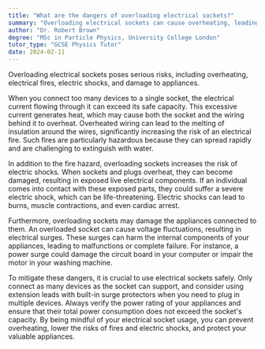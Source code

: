 ```yaml
---
title: "What are the dangers of overloading electrical sockets?"
summary: "Overloading electrical sockets can cause overheating, leading to electrical fires, electric shocks, and damage to appliances."
author: "Dr. Robert Brown"
degree: "MSc in Particle Physics, University College London"
tutor_type: "GCSE Physics Tutor"
date: 2024-02-11
---
```


Overloading electrical sockets poses serious risks, including overheating, electrical fires, electric shocks, and damage to appliances.

When you connect too many devices to a single socket, the electrical current flowing through it can exceed its safe capacity. This excessive current generates heat, which may cause both the socket and the wiring behind it to overheat. Overheated wiring can lead to the melting of insulation around the wires, significantly increasing the risk of an electrical fire. Such fires are particularly hazardous because they can spread rapidly and are challenging to extinguish with water.

In addition to the fire hazard, overloading sockets increases the risk of electric shocks. When sockets and plugs overheat, they can become damaged, resulting in exposed live electrical components. If an individual comes into contact with these exposed parts, they could suffer a severe electric shock, which can be life-threatening. Electric shocks can lead to burns, muscle contractions, and even cardiac arrest.

Furthermore, overloading sockets may damage the appliances connected to them. An overloaded socket can cause voltage fluctuations, resulting in electrical surges. These surges can harm the internal components of your appliances, leading to malfunctions or complete failure. For instance, a power surge could damage the circuit board in your computer or impair the motor in your washing machine.

To mitigate these dangers, it is crucial to use electrical sockets safely. Only connect as many devices as the socket can support, and consider using extension leads with built-in surge protectors when you need to plug in multiple devices. Always verify the power rating of your appliances and ensure that their total power consumption does not exceed the socket's capacity. By being mindful of your electrical socket usage, you can prevent overheating, lower the risks of fires and electric shocks, and protect your valuable appliances.
    